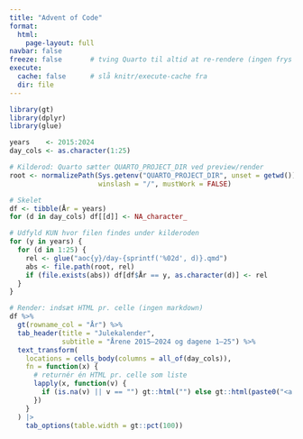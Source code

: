 ```yaml
---
title: "Advent of Code"
format:
  html:
    page-layout: full
navbar: false
freeze: false       # tving Quarto til altid at re-rendere (ingen frys af HTML)
execute:
  cache: false      # slå knitr/execute-cache fra
  dir: file
---
```


```r
library(gt)
library(dplyr)
library(glue)

years    <- 2015:2024
day_cols <- as.character(1:25)

# Kilderod: Quarto sætter QUARTO_PROJECT_DIR ved preview/render
root <- normalizePath(Sys.getenv("QUARTO_PROJECT_DIR", unset = getwd()),
                      winslash = "/", mustWork = FALSE)

# Skelet
df <- tibble(År = years)
for (d in day_cols) df[[d]] <- NA_character_

# Udfyld KUN hvor filen findes under kilderoden
for (y in years) {
  for (d in 1:25) {
    rel <- glue("aoc{y}/day-{sprintf('%02d', d)}.qmd")
    abs <- file.path(root, rel)
    if (file.exists(abs)) df[df$År == y, as.character(d)] <- rel
  }
}

# Render: indsæt HTML pr. celle (ingen markdown)
df %>%
  gt(rowname_col = "År") %>%
  tab_header(title = "Julekalender",
             subtitle = "Årene 2015–2024 og dagene 1–25") %>%
  text_transform(
    locations = cells_body(columns = all_of(day_cols)),
    fn = function(x) {
      # returnér én HTML pr. celle som liste
      lapply(x, function(v) {
        if (is.na(v) || v == "") gt::html("") else gt::html(paste0("<a href='", v, "'>🎅</a>"))
      })
    }
  ) |> 
    tab_options(table.width = gt::pct(100))
```
